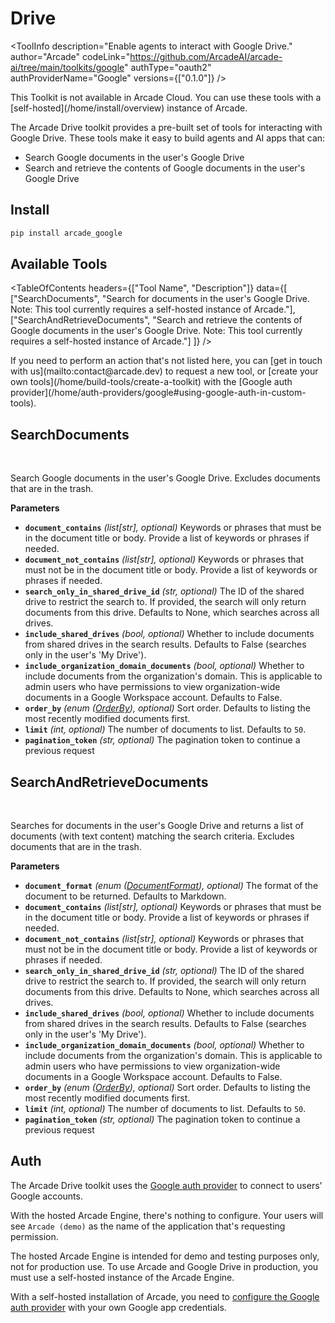 # Drive


<ToolInfo
  description="Enable agents to interact with Google Drive."
  author="Arcade"
  codeLink="https://github.com/ArcadeAI/arcade-ai/tree/main/toolkits/google"
  authType="oauth2"
  authProviderName="Google"
  versions={["0.1.0"]}
/>

<Warning>
  This Toolkit is not available in Arcade Cloud. You can use these tools with a [self-hosted](/home/install/overview) instance of Arcade.
</Warning>

<Badges repo="arcadeai/arcade_google" />

The Arcade Drive toolkit provides a pre-built set of tools for interacting with Google Drive. These tools make it easy to build agents and AI apps that can:

- Search Google documents in the user's Google Drive
- Search and retrieve the contents of Google documents in the user's Google Drive

## Install

```bash
pip install arcade_google
```

## Available Tools

<TableOfContents
  headers={["Tool Name", "Description"]}
  data={[
    ["SearchDocuments", "Search for documents in the user's Google Drive. Note: This tool currently requires a self-hosted instance of Arcade."],
    ["SearchAndRetrieveDocuments", "Search and retrieve the contents of Google documents in the user's Google Drive. Note: This tool currently requires a self-hosted instance of Arcade."]
  ]}
/>

<Tip>
  If you need to perform an action that's not listed here, you can [get in touch
  with us](mailto:contact@arcade.dev) to request a new tool, or [create your
  own tools](/home/build-tools/create-a-toolkit) with the [Google auth
  provider](/home/auth-providers/google#using-google-auth-in-custom-tools).
</Tip>

## SearchDocuments

<br />
<TabbedCodeBlock
  tabs={[
    {
      label: "Call the Tool with User Authorization",
      content: {
        Python: [
          "/examples/integrations/toolkits/google/drive/search_documents_example_call_tool.py",
        ],
        JavaScript: ["/examples/integrations/toolkits/google/drive/search_documents_example_call_tool.js"],
      },
    },
    {
      label: "Execute the Tool with OpenAI",
      content: {
        Python: [
          "/examples/integrations/toolkits/google/drive/search_documents_example_llm_oai.py",
        ],
        JavaScript: ["/examples/integrations/toolkits/google/drive/search_documents_example_llm_oai.js"],
      },
    },
  ]}
/>

Search Google documents in the user's Google Drive. Excludes documents that are in the trash.

**Parameters**

- **`document_contains`** _(list[str], optional)_ Keywords or phrases that must be in the document title or body. Provide a list of keywords or phrases if needed.
- **`document_not_contains`** _(list[str], optional)_ Keywords or phrases that must not be in the document title or body. Provide a list of keywords or phrases if needed.
- **`search_only_in_shared_drive_id`** _(str, optional)_ The ID of the shared drive to restrict the search to. If provided, the search will only return documents from this drive. Defaults to None, which searches across all drives.
- **`include_shared_drives`** _(bool, optional)_ Whether to include documents from shared drives in the search results. Defaults to False (searches only in the user's 'My Drive').
- **`include_organization_domain_documents`** _(bool, optional)_ Whether to include documents from the organization's domain. This is applicable to admin users who have permissions to view organization-wide documents in a Google Workspace account. Defaults to False.
- **`order_by`** _(enum ([OrderBy](/toolkits/productivity/google/reference#orderby)), optional)_ Sort order. Defaults to listing the most recently modified documents first.
- **`limit`** _(int, optional)_ The number of documents to list. Defaults to `50`.
- **`pagination_token`** _(str, optional)_ The pagination token to continue a previous request

## SearchAndRetrieveDocuments

<br />
<TabbedCodeBlock
  tabs={[
    {
      label: "Call the Tool with User Authorization",
      content: {
        Python: [
          "/examples/integrations/toolkits/google/drive/search_and_retrieve_documents_example_call_tool.py",
        ],
        JavaScript: ["/examples/integrations/toolkits/google/drive/search_and_retrieve_documents_example_call_tool.js"],
      },
    },
    {
      label: "Execute the Tool with OpenAI",
      content: {
        Python: [
          "/examples/integrations/toolkits/google/drive/search_and_retrieve_documents_example_llm_oai.py",
        ],
        JavaScript: ["/examples/integrations/toolkits/google/drive/search_and_retrieve_documents_example_llm_oai.js"],
      },
    },
  ]}
/>

Searches for documents in the user's Google Drive and returns a list of documents (with text content) matching the search criteria. Excludes documents that are in the trash.

**Parameters**

- **`document_format`** _(enum ([DocumentFormat](/toolkits/productivity/google/reference#documentformat)), optional)_ The format of the document to be returned. Defaults to Markdown.
- **`document_contains`** _(list[str], optional)_ Keywords or phrases that must be in the document title or body. Provide a list of keywords or phrases if needed.
- **`document_not_contains`** _(list[str], optional)_ Keywords or phrases that must not be in the document title or body. Provide a list of keywords or phrases if needed.
- **`search_only_in_shared_drive_id`** _(str, optional)_ The ID of the shared drive to restrict the search to. If provided, the search will only return documents from this drive. Defaults to None, which searches across all drives.
- **`include_shared_drives`** _(bool, optional)_ Whether to include documents from shared drives in the search results. Defaults to False (searches only in the user's 'My Drive').
- **`include_organization_domain_documents`** _(bool, optional)_ Whether to include documents from the organization's domain. This is applicable to admin users who have permissions to view organization-wide documents in a Google Workspace account. Defaults to False.
- **`order_by`** _(enum ([OrderBy](/toolkits/productivity/google/reference#orderby)), optional)_ Sort order. Defaults to listing the most recently modified documents first.
- **`limit`** _(int, optional)_ The number of documents to list. Defaults to `50`.
- **`pagination_token`** _(str, optional)_ The pagination token to continue a previous request

## Auth

The Arcade Drive toolkit uses the [Google auth provider](/home/auth-providers/google) to connect to users' Google accounts.

With the hosted Arcade Engine, there's nothing to configure. Your users will see `Arcade (demo)` as the name of the application that's requesting permission.

<Warning type="warning" emoji="⚠️">
  The hosted Arcade Engine is intended for demo and testing purposes only, not
  for production use. To use Arcade and Google Drive in production, you must
  use a self-hosted instance of the Arcade Engine.
</Warning>

With a self-hosted installation of Arcade, you need to [configure the Google auth provider](/home/auth-providers/google#configuring-google-auth) with your own Google app credentials.
